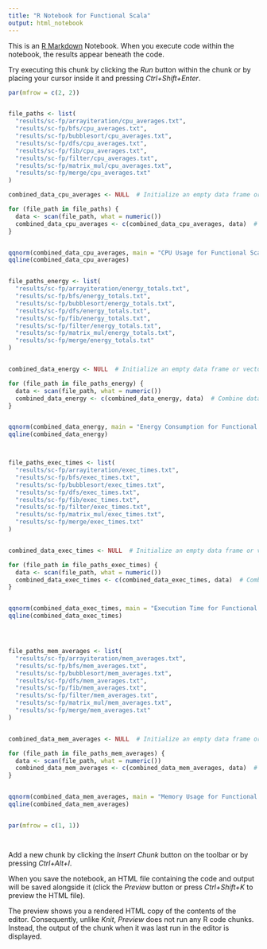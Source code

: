 ```yaml
---
title: "R Notebook for Functional Scala"
output: html_notebook
---
```


This is an [R Markdown](http://rmarkdown.rstudio.com) Notebook. When you execute code within the notebook, the results appear beneath the code.

Try executing this chunk by clicking the *Run* button within the chunk or by placing your cursor inside it and pressing *Ctrl+Shift+Enter*.

```r


par(mfrow = c(2, 2))


file_paths <- list(
  "results/sc-fp/arrayiteration/cpu_averages.txt",
  "results/sc-fp/bfs/cpu_averages.txt",
  "results/sc-fp/bubblesort/cpu_averages.txt",
  "results/sc-fp/dfs/cpu_averages.txt",
  "results/sc-fp/fib/cpu_averages.txt",
  "results/sc-fp/filter/cpu_averages.txt",
  "results/sc-fp/matrix_mul/cpu_averages.txt",
  "results/sc-fp/merge/cpu_averages.txt"
)

combined_data_cpu_averages <- NULL  # Initialize an empty data frame or vector

for (file_path in file_paths) {
  data <- scan(file_path, what = numeric())
  combined_data_cpu_averages <- c(combined_data_cpu_averages, data)  # Combine data from each file
}


qqnorm(combined_data_cpu_averages, main = "CPU Usage for Functional Scala")
qqline(combined_data_cpu_averages)


file_paths_energy <- list(
  "results/sc-fp/arrayiteration/energy_totals.txt",
  "results/sc-fp/bfs/energy_totals.txt",
  "results/sc-fp/bubblesort/energy_totals.txt",
  "results/sc-fp/dfs/energy_totals.txt",
  "results/sc-fp/fib/energy_totals.txt",
  "results/sc-fp/filter/energy_totals.txt",
  "results/sc-fp/matrix_mul/energy_totals.txt",
  "results/sc-fp/merge/energy_totals.txt"
)


combined_data_energy <- NULL  # Initialize an empty data frame or vector

for (file_path in file_paths_energy) {
  data <- scan(file_path, what = numeric())
  combined_data_energy <- c(combined_data_energy, data)  # Combine data from each file
}


qqnorm(combined_data_energy, main = "Energy Consumption for Functional Scala")
qqline(combined_data_energy)



file_paths_exec_times <- list(
  "results/sc-fp/arrayiteration/exec_times.txt",
  "results/sc-fp/bfs/exec_times.txt",
  "results/sc-fp/bubblesort/exec_times.txt",
  "results/sc-fp/dfs/exec_times.txt",
  "results/sc-fp/fib/exec_times.txt",
  "results/sc-fp/filter/exec_times.txt",
  "results/sc-fp/matrix_mul/exec_times.txt",
  "results/sc-fp/merge/exec_times.txt"
)


combined_data_exec_times <- NULL  # Initialize an empty data frame or vector

for (file_path in file_paths_exec_times) {
  data <- scan(file_path, what = numeric())
  combined_data_exec_times <- c(combined_data_exec_times, data)  # Combine data from each file
}


qqnorm(combined_data_exec_times, main = "Execution Time for Functional Scala")
qqline(combined_data_exec_times)




file_paths_mem_averages <- list(
  "results/sc-fp/arrayiteration/mem_averages.txt",
  "results/sc-fp/bfs/mem_averages.txt",
  "results/sc-fp/bubblesort/mem_averages.txt",
  "results/sc-fp/dfs/mem_averages.txt",
  "results/sc-fp/fib/mem_averages.txt",
  "results/sc-fp/filter/mem_averages.txt",
  "results/sc-fp/matrix_mul/mem_averages.txt",
  "results/sc-fp/merge/mem_averages.txt"
)


combined_data_mem_averages <- NULL  # Initialize an empty data frame or vector

for (file_path in file_paths_mem_averages) {
  data <- scan(file_path, what = numeric())
  combined_data_mem_averages <- c(combined_data_mem_averages, data)  # Combine data from each file
}


qqnorm(combined_data_mem_averages, main = "Memory Usage for Functional Scala")
qqline(combined_data_mem_averages)


par(mfrow = c(1, 1))




```

Add a new chunk by clicking the *Insert Chunk* button on the toolbar or by pressing *Ctrl+Alt+I*.

When you save the notebook, an HTML file containing the code and output will be saved alongside it (click the *Preview* button or press *Ctrl+Shift+K* to preview the HTML file).

The preview shows you a rendered HTML copy of the contents of the editor. Consequently, unlike *Knit*, *Preview* does not run any R code chunks. Instead, the output of the chunk when it was last run in the editor is displayed.
